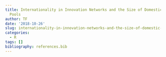 ```yaml
---
title: Internationality in Innovation Networks and the Size of Domestic Knowledge
  Pools
author: TF
date: '2018-10-26'
slug: internationality-in-innovation-networks-and-the-size-of-domestic-knowledge-pools
categories:
  - R
tags: []
bibliography: references.bib
---
```

